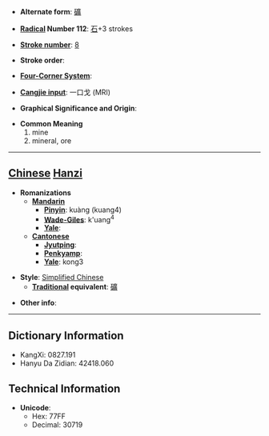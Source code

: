 * '''Alternate form''': [[礦]]

* '''[[Wiktionary:Chinese radical index| Radical]] Number 112''': [[Wiktionary:Chinese radical index 石|石]]+3 strokes

* '''[[Wiktionary:Chinese total strokes index|Stroke number]]''': [[Wiktionary:Chinese total strokes index 8|8]]

* '''Stroke order''': 

* '''[[Wiktionary:Chinese four corner index|Four-Corner System]]''': 

* '''[[Wiktionary:Chinese Cangjie index|Cangjie input]]''': 一口戈 (MRI)

* '''Graphical Significance and Origin''': 

* '''Common Meaning'''
*#mine
*# mineral, ore


----

== [[Chinese]] [[Hanzi]] ==

* '''Romanizations'''
** '''[[Mandarin]]'''
*** '''[[Pinyin]]''': kuàng (kuang4)
*** '''[[Wade-Giles]]''': k'uang<sup>4</sup>
*** '''[[Yale]]''': 
** '''[[Cantonese]]'''
*** '''[[Jyutping]]''':
*** '''[[Penkyamp]]''': 
*** '''[[Yale]]''': kong3

* '''Style''': [[Simplified Chinese]] 
** '''[[Traditional Chinese|Traditional]] equivalent''': [[礦]]

* '''Other info''': 

----

== Dictionary Information ==

* KangXi: 0827.191
* Hanyu Da Zidian: 42418.060

== Technical Information ==

* '''Unicode''':
** Hex: 77FF
** Decimal: 30719